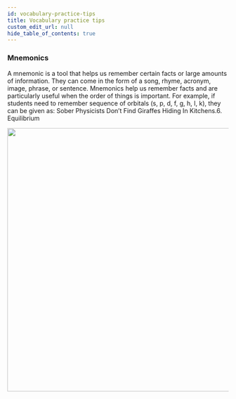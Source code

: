 ```yaml
---
id: vocabulary-practice-tips
title: Vocabulary practice tips
custom_edit_url: null
hide_table_of_contents: true
---
```



### Mnemonics

A mnemonic is a tool that helps us remember certain facts or large amounts of information. They can come in the form of  a  song,  rhyme,  acronym, image, phrase, or sentence. Mnemonics help us remember facts and are particularly useful when the order of things is important. For example, if students need to remember sequence of orbitals (s, p, d, f, g, h, I, k), they can be given as: Sober Physicists Don’t Find Giraffes Hiding In Kitchens.6. Equilibrium

<img src={mnemonics} width="600" />